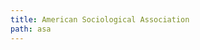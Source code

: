 ```yaml
---
title: American Sociological Association
path: asa
---
```

<?xml version="1.0" encoding="utf-8"?><style xmlns="http://purl.org/net/xbiblio/csl" class="in-text" version="1.0" demote-non-dropping-particle="sort-only" page-range-format="chicago"><info><title>American Sociological Association</title><title-short>ASA</title-short><id>http://www.zotero.org/styles/american-sociological-association</id><link href="http://www.zotero.org/styles/american-sociological-association" rel="self"/><link href="http://owl.english.purdue.edu/owl/resource/583/03/" rel="documentation"/><author><name>Julian Onions</name><email>julian.onions@gmail.com</email></author><contributor><name>Patrick O'Brien</name></contributor><category citation-format="author-date"/><category field="sociology"/><summary>The ASA style.</summary><updated>2018-05-15T12:35:34+00:00</updated><rights license="http://creativecommons.org/licenses/by-sa/3.0/">This work is licensed under a Creative Commons Attribution-ShareAlike 3.0 License</rights></info><macro name="editor"><names variable="editor"><label form="verb" suffix=" "/><name and="text" delimiter=", " initialize-with=". "/></names></macro><macro name="anon"><text term="anonymous" form="short" text-case="capitalize-first" strip-periods="true"/></macro><macro name="author"><names variable="author"><name and="text" name-as-sort-order="first" sort-separator=", " delimiter=", " delimiter-precedes-last="contextual" initialize="false" initialize-with=". "/><label form="short" prefix=", "/><substitute><names variable="editor"/><names variable="translator"/><choose><if type="report"><text variable="publisher"/></if></choose><text macro="anon"/></substitute></names></macro><macro name="author-short"><names variable="author"><name form="short" and="text" delimiter=", " initialize-with=". "/><substitute><names variable="editor"/><names variable="translator"/><choose><if type="report"><text variable="publisher"/></if></choose><text macro="anon"/></substitute></names></macro><macro name="access"><group><choose><if type="webpage post-weblog"><group delimiter=" "><text term="retrieved" text-case="capitalize-first"/><date variable="accessed" form="text"/><text prefix="(" suffix=")" variable="URL"/></group></if></choose></group></macro><macro name="title"><choose><if type="thesis"><text variable="title" text-case="title"/></if><else-if type="bill book graphic legal_case legislation motion_picture report song" match="any"><text variable="title" font-style="italic" text-case="title"/></else-if><else><text variable="title" quotes="true" text-case="title"/></else></choose></macro><macro name="publisher"><choose><if type="thesis manuscript"><group delimiter=", "><text variable="publisher"/><text variable="publisher-place"/><choose><if type="manuscript" match="any"><group delimiter=" "><text variable="genre"/><text variable="number"/></group></if></choose></group></if><else><group delimiter=": "><text variable="publisher-place"/><text variable="publisher"/></group></else></choose></macro><macro name="year-date"><choose><if variable="issued"><group delimiter=" "><date variable="original-date" form="numeric" date-parts="year" prefix="[" suffix="]"/><date variable="issued" form="numeric" date-parts="year"/></group></if><else><text term="no date" form="short"/></else></choose></macro><macro name="day-month"><date variable="issued"><date-part name="month"/><date-part name="day" prefix=" "/></date></macro><macro name="pages"><label variable="page" form="short" suffix=" " text-case="capitalize-first"/><text variable="page"/></macro><macro name="edition"><choose><if is-numeric="edition"><group delimiter=" "><number variable="edition" form="ordinal"/><text term="edition" form="short"/></group></if><else><text variable="edition" suffix="."/></else></choose></macro><macro name="volume"><group delimiter=" "><label text-case="capitalize-first" variable="volume" form="short"/><text variable="volume"/></group></macro><macro name="report"><choose><if type="report" match="any"><group delimiter=". "><text variable="genre" font-style="italic"/><text variable="number"/></group></if></choose></macro><citation et-al-min="4" et-al-use-first="1" et-al-subsequent-min="3" et-al-subsequent-use-first="1" disambiguate-add-year-suffix="true" disambiguate-add-names="true" disambiguate-add-givenname="true" collapse="year"><sort><key macro="author-short"/><key macro="year-date"/></sort><layout prefix="(" suffix=")" delimiter="; "><group delimiter=":"><group delimiter=" "><text macro="author-short"/><text macro="year-date"/></group><text variable="locator"/></group></layout></citation><bibliography hanging-indent="true" et-al-min="6" et-al-use-first="1"><sort><key macro="author"/><key macro="year-date"/><key variable="title"/></sort><layout suffix="."><group delimiter=" "><text macro="author" suffix="."/><text macro="year-date" suffix="."/></group><choose><if type="article-newspaper article-magazine" match="any"><group delimiter=" "><text macro="title" prefix=" " suffix="."/></group><group prefix=" " delimiter=", "><text variable="container-title" font-style="italic" text-case="title"/><text macro="day-month"/><text variable="edition"/><text variable="page"/></group></if><else-if type="thesis"><text macro="title" prefix=" " suffix="." quotes="true"/><group prefix=" " delimiter=", "><text macro="edition"/><text macro="editor" suffix="."/><text variable="genre"/><text macro="publisher"/></group></else-if><else-if type="bill book graphic legal_case legislation motion_picture report song" match="any"><group delimiter=". "><text macro="title" prefix=" "/><text macro="volume"/><text macro="edition"/><text macro="editor" suffix="."/><text macro="report"/><text macro="publisher"/></group></else-if><else-if type="chapter paper-conference" match="any"><group delimiter=" "><text macro="title" prefix=" " suffix="."/><group delimiter=", " suffix="."><group delimiter=" "><text macro="pages"/><text term="in" text-case="lowercase"/><group delimiter=". "><text variable="container-title" font-style="italic"/><text macro="volume"/></group></group><text variable="collection-title" font-style="italic"/><text macro="editor"/></group><text macro="publisher"/></group></else-if><else-if type="speech" match="any"><group delimiter=", "><group delimiter=". "><text macro="title"/><group delimiter=" "><text term="presented at" text-case="capitalize-first"/><text variable="event"/></group></group><text macro="day-month"/><text variable="event-place"/></group></else-if><else><group suffix="."><text macro="title" prefix=" "/><text macro="editor" prefix=" "/></group><group prefix=" " suffix="." delimiter=" "><text variable="container-title" font-style="italic" text-case="title"/><group delimiter=":"><group><text variable="volume"/><text variable="issue" prefix="(" suffix=")"/></group><text variable="page"/></group></group></else></choose><text prefix=". " macro="access"/></layout></bibliography></style>
